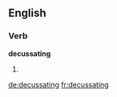 ==English==

===Verb===
'''decussating'''

# {{present participle of|[[decussate]]}}

[[de:decussating]]
[[fr:decussating]]